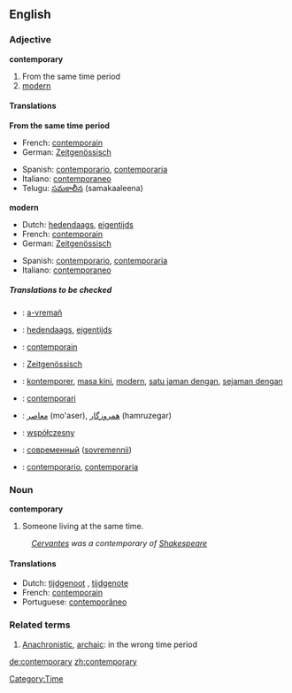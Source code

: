 ==English==

===Adjective===
'''contemporary'''

# From the same time period
# [[modern]]

====Translations====
'''From the same time period'''
{{top}}
*French: [[contemporain]]
*German: [[Zeitgenössisch]]
{{mid}}
*Spanish: [[contemporario]], [[contemporaria]]
*Italiano: [[contemporaneo]]
*Telugu: [[సమకాలీన]] (samakaaleena)
{{bottom}}

'''modern'''
{{top}}
*Dutch: [[hedendaags]], [[eigentijds]]
*French: [[contemporain]]
*German: [[Zeitgenössisch]]
{{mid}}
*Spanish: [[contemporario]], [[contemporaria]]
*Italiano: [[contemporaneo]]
{{bottom}}

=====Translations to be checked=====
{{checktrans}}

*{{ttbc|Breton}}: [[a-vremañ]]
*{{ttbc|Dutch}}: [[hedendaags]], [[eigentijds]]
*{{ttbc|French}}: [[contemporain]]
*{{ttbc|German}}: [[Zeitgenössisch]]

*{{ttbc|Indonesian}}: [[kontemporer]], [[masa kini]], [[modern]], [[satu jaman dengan]], [[sejaman dengan]]
*{{ttbc|Interlingua}}: [[contemporari]]
*{{ttbc|Persian}}: [[معاصر]] (mo'aser), [[همروزگار]] (hamruzegar)
*{{ttbc|Polish}}: [[współczesny]] {{m}}
*{{ttbc|Russian}}: [[современный]] ([[sovremennii]])
*{{ttbc|Spanish}}: [[contemporario]], [[contemporaria]]

===Noun===
'''contemporary'''

#Someone living at the same time. 
:''[[Cervantes]] was a contemporary of [[Shakespeare]]''

====Translations====
*Dutch: [[tijdgenoot]] {{m}}, [[tijdgenote]] {{f}}
*French: [[contemporain]]
*Portuguese: [[contemporâneo]]

===Related terms===
#[[Anachronistic]], [[archaic]]: in the wrong time period

[[Category:Time]]
[[de:contemporary]]
[[zh:contemporary]]